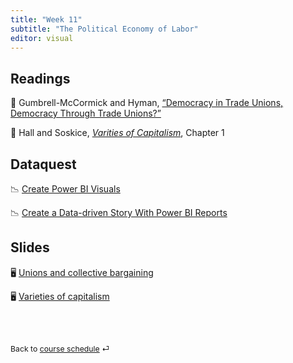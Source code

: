 ---
title: "Week 11"
subtitle: "The Political Economy of Labor"
editor: visual
---

## Readings

📖 Gumbrell-McCormick and Hyman, ["Democracy in Trade Unions, Democracy
Through Trade
Unions?"](https://journals-sagepub-com.proxygw.wrlc.org/doi/full/10.1177/0143831X18780327)

📖 Hall and Soskice, [*Varities of
Capitalism*](https://academic.oup.com/book/301/chapter/134893294),
Chapter 1

## Dataquest

📉 [Create Power BI
Visuals](https://app.dataquest.io/c/123/m/627/create-power-bi-visuals/1/introduction-to-working-with-power-bi-visualsle-and-matrix-visualizations)

📉 [Create a Data-driven Story With Power BI
Reports](https://app.dataquest.io/c/123/m/628/create-a-data-driven-story-with-power-bi-reports---i/1/design-power-bi-reports)

## Slides

🖥️ [Unions and collective bargaining](/slides/lecture-11.1.html)

🖥️ [Varieties of capitalism](/slides/lecture-11.2.html)

<br><br>

::: {style="font-size: 0.875em;"}
Back to [course schedule](/ "Course schedule") ⏎
:::
